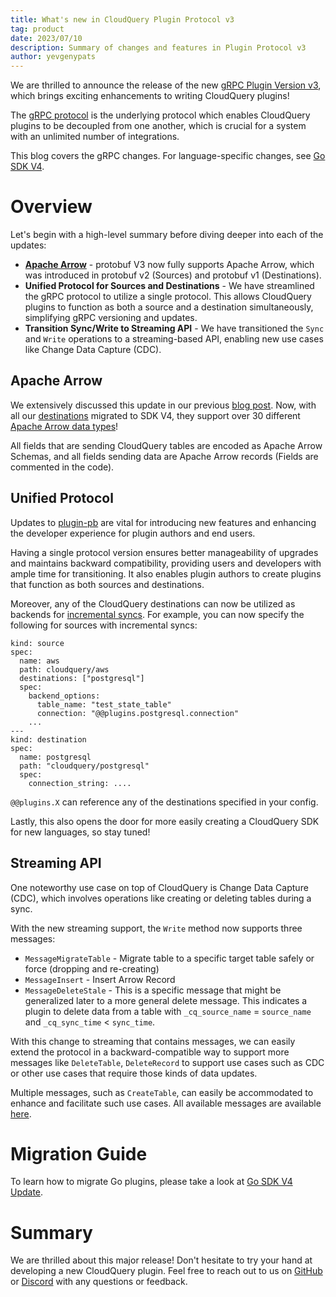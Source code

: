 ```yaml
---
title: What's new in CloudQuery Plugin Protocol v3
tag: product
date: 2023/07/10
description: Summary of changes and features in Plugin Protocol v3
author: yevgenypats
---
```



<BlogHeader/>

We are thrilled to announce the release of the new [gRPC Plugin Version v3](https://github.com/cloudquery/plugin-pb/blob/main/plugin/v3/plugin.proto), which brings exciting enhancements to writing CloudQuery plugins!

The [gRPC protocol](https://github.com/cloudquery/plugin-pb) is the underlying protocol which enables CloudQuery plugins to be decoupled from one another, which is crucial for a system with an unlimited number of integrations.

This blog covers the gRPC changes. For language-specific changes, see [Go SDK V4](./go_sdk_v4).

# Overview

Let's begin with a high-level summary before diving deeper into each of the updates:

- **[Apache Arrow](./adopting_apache_arrow_at_cloudquery)** - protobuf V3 now fully supports Apache Arrow, which was introduced in protobuf v2 (Sources) and protobuf v1 (Destinations).
- **Unified Protocol for Sources and Destinations** - We have streamlined the gRPC protocol to utilize a single protocol. This allows CloudQuery plugins to function as both a source and a destination simultaneously, simplifying gRPC versioning and updates.
- **Transition Sync/Write to Streaming API** - We have transitioned the `Sync` and `Write` operations to a streaming-based API, enabling new use cases like Change Data Capture (CDC).

## Apache Arrow

We extensively discussed this update in our previous [blog post](./adopting_apache_arrow_at_cloudquery). Now, with all our [destinations](../docs/plugins/destinations/overview) migrated to SDK V4, they support over 30 different [Apache Arrow data types](https://arrow.apache.org/docs/python/api/datatypes.html)!

All fields that are sending CloudQuery tables are encoded as Apache Arrow Schemas, and all fields sending data are Apache Arrow records (Fields are commented in the code).

## Unified Protocol

Updates to [plugin-pb](https://github.com/cloudquery/plugin-pb/blob/main/plugin/v3/plugin.proto) are vital for introducing new features and enhancing the developer experience for plugin authors and end users.

Having a single protocol version ensures better manageability of upgrades and maintains backward compatibility, providing users and developers with ample time for transitioning. It also enables plugin authors to create plugins that function as both sources and destinations.

Moreover, any of the CloudQuery destinations can now be utilized as backends for [incremental syncs](docs/core-concepts/syncs#incremental-table-syncs). For example, you can now specify the following for sources with incremental syncs:

```
kind: source
spec:
  name: aws
  path: cloudquery/aws
  destinations: ["postgresql"]
  spec:
    backend_options:
      table_name: "test_state_table"
      connection: "@@plugins.postgresql.connection"
    ...
---
kind: destination
spec:
  name: postgresql
  path: "cloudquery/postgresql"
  spec:
    connection_string: .... 
```

`@@plugins.X` can reference any of the destinations specified in your config.

Lastly, this also opens the door for more easily creating a CloudQuery SDK for new languages, so stay tuned!

## Streaming API

One noteworthy use case on top of CloudQuery is Change Data Capture (CDC), which involves operations like creating or deleting tables during a sync.

With the new streaming support, the `Write` method now supports three messages:

- `MessageMigrateTable` - Migrate table to a specific target table safely or force (dropping and re-creating)
- `MessageInsert` - Insert Arrow Record
- `MessageDeleteStale` - This is a specific message that might be generalized later to a more general delete message. This indicates a plugin to delete data from a table with `_cq_source_name` = `source_name` and `_cq_sync_time` < `sync_time`.

With this change to streaming that contains messages, we can easily extend the protocol in a backward-compatible way to support more messages like `DeleteTable`, `DeleteRecord` to support use cases such as CDC or other use cases that require those kinds of data updates.

Multiple messages, such as `CreateTable`, can easily be accommodated to enhance and facilitate such use cases. All available messages are available [here](https://github.com/cloudquery/plugin-pb/blob/main/plugin/v3/plugin.proto#L103).

# Migration Guide

To learn how to migrate Go plugins, please take a look at [Go SDK V4 Update](./go_sdk_v4).

# Summary

We are thrilled about this major release! Don't hesitate to try your hand at developing a new CloudQuery plugin. Feel free to reach out to us on [GitHub](https://github.com/cloudquery/cloudquery) or [Discord](https://cloudquery.io/discord) with any questions or feedback.
